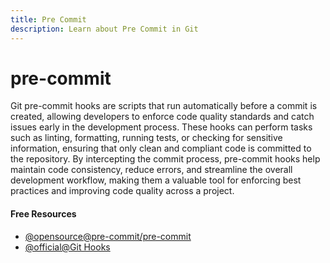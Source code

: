 ```yaml
---
title: Pre Commit
description: Learn about Pre Commit in Git
---
```


# pre-commit

Git pre-commit hooks are scripts that run automatically before a commit is created, allowing developers to enforce code quality standards and catch issues early in the development process. These hooks can perform tasks such as linting, formatting, running tests, or checking for sensitive information, ensuring that only clean and compliant code is committed to the repository. By intercepting the commit process, pre-commit hooks help maintain code consistency, reduce errors, and streamline the overall development workflow, making them a valuable tool for enforcing best practices and improving code quality across a project.

#### Free Resources

- [@opensource@pre-commit/pre-commit](https://github.com/pre-commit/pre-commit)
- [@official@Git Hooks](https://www.atlassian.com/git/tutorials/git-hooks)
